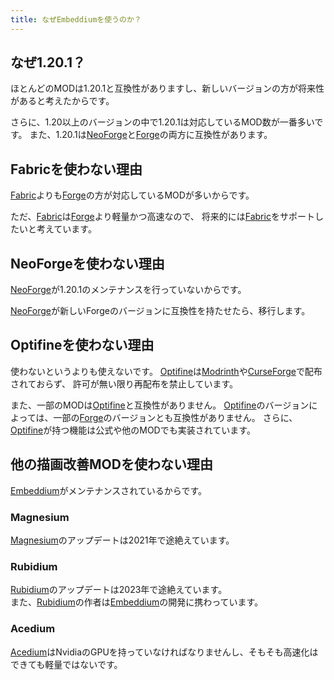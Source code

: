 ```yaml
---
title: なぜEmbeddiumを使うのか？
---
```



[forge]: https://files.minecraftforge.net/net/minecraftforge/forge/index_1.20.1.html
[neoforge]: https://neoforged.net/
[fabric]: https://fabricmc.net/
[optifine]: https://www.optifine.net/home
[modrinth]: https://www.modrinth.com/
[cursforge]: https://www.curseforge.com/minecraft

## なぜ1.20.1？  

  ほとんどのMODは1.20.1と互換性がありますし、新しいバージョンの方が将来性があると考えたからです。  

  さらに、1.20以上のバージョンの中で1.20.1は対応しているMOD数が一番多いです。
  また、1.20.1は[NeoForge][neoforge]と[Forge][forge]の両方に互換性があります。  

## Fabricを使わない理由  

  [Fabric][fabric]よりも[Forge][forge]の方が対応しているMODが多いからです。  

  ただ、[Fabric][fabric]は[Forge][forge]より軽量かつ高速なので、
  将来的には[Fabric][fabric]をサポートしたいと考えています。  

## NeoForgeを使わない理由  

  [NeoForge][neoforge]が1.20.1のメンテナンスを行っていないからです。  

  [NeoForge][neoforge]が新しいForgeのバージョンに互換性を持たせたら、移行します。  

## Optifineを使わない理由  

  使わないというよりも使えないです。
  [Optifine][optifine]は[Modrinth][modrinth]や[CurseForge][cursforge]で配布されておらず、
  許可が無い限り再配布を禁止しています。  

  また、一部のMODは[Optifine][optifine]と互換性がありません。
  [Optifine][optifine]のバージョンによっては、一部の[Forge][forge]のバージョンとも互換性がありません。
  さらに、[Optifine][optifine]が持つ機能は公式や他のMODでも実装されています。  
  <LinkCard
    title="Replacements Optifine features"
    href="/chaos/faq/replacements-optifine-features"
  />


[magnesium]: https://www.curseforge.com/minecraft/mc-mods/sodium-reforged
[rubidium]: https://modrinth.com/mod/rubidium
[acedium]: https://github.com/ferriarnus/acedium
[embeddium]: https://modrinth.com/mod/embeddium

## 他の描画改善MODを使わない理由  

  [Embeddium][embeddium]がメンテナンスされているからです。  

### Magnesium  

  [Magnesium][magnesium]のアップデートは2021年で途絶えています。  

### Rubidium  

  [Rubidium][rubidium]のアップデートは2023年で途絶えています。  
  また、[Rubidium][rubidium]の作者は[Embeddium][embeddium]の開発に携わっています。  

### Acedium  

  [Acedium][acedium]はNvidiaのGPUを持っていなければなりませんし、そもそも高速化はできても軽量ではないです。  
